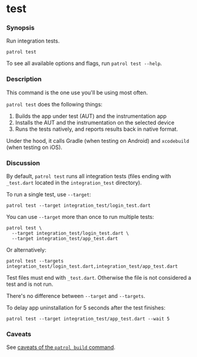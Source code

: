 # test

### Synopsis

Run integration tests.

```
patrol test
```

To see all available options and flags, run `patrol test --help`.

### Description

This command is the one use you'll be using most often.

`patrol test` does the following things:

1. Builds the app under test (AUT) and the instrumentation app
2. Installs the AUT and the instrumentation on the selected device
3. Runs the tests natively, and reports results back in native format.

Under the hood, it calls Gradle (when testing on Android) and `xcodebuild` (when
testing on iOS).

### Discussion

By default, `patrol test` runs all integration tests (files ending with
`_test.dart` located in the `integration_test` directory).

To run a single test, use `--target`:

```
patrol test --target integration_test/login_test.dart
```

You can use `--target` more than once to run multiple tests:

```
patrol test \
  --target integration_test/login_test.dart \
  --target integration_test/app_test.dart
```

Or alternatively:

```
patrol test --targets integration_test/login_test.dart,integration_test/app_test.dart
```

Test files must end with `_test.dart`. Otherwise the file is not considered a
test and is not run.

<Info>There's no difference between `--target` and `--targets`.</Info>

To delay app uninstallation for 5 seconds after the test finishes:

```
patrol test --target integration_test/app_test.dart --wait 5
```

### Caveats

See [caveats of the `patrol build` command][patrol_build].

[patrol_build]: /cli-commands/build#caveats
